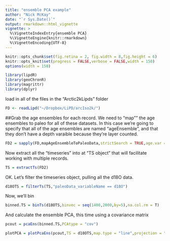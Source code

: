 ```yaml
---
title: "ensemble PCA example"
author: "Nick McKay"
date: "`r Sys.Date()`"
output: rmarkdown::html_vignette
vignette: >
  %\VignetteIndexEntry{ensemble PCA}
  %\VignetteEngine{knitr::rmarkdown}
  %\VignetteEncoding{UTF-8}
---
```

  
```r
knitr::opts_chunk$set(fig.retina = 2, fig.width = 8,fig.height = 6) 
knitr::opts_knit$set(progress = FALSE,verbose = FALSE,width = 150)
options(width = 150)

```


  
```r

library(lipdR)
library(geoChronR)
library(magrittr)
library(dplyr)
```
  
load in all of the files in the "Arctic2kLipds" folder

```r
FD <- readLipd("~/Dropbox/LiPD/arcIso2k/") 
```
##Grab the age ensembles for each record. 
We need to "map"" the age ensembles to paleo for all of these datasets. In this case we're going to specify that all of the age ensembles are named "ageEnsemble", and that they don't have a depth varaible because they're layer counted.
```r
FD2 = sapply(FD,mapAgeEnsembleToPaleoData,strictSearch = TRUE,age.var = "ageEnsemble",depth.var = NULL )
```

Now extract all the "timeseries" into at "TS object" that will facilitate working with multiple records.
```r
TS = extractTs(FD2)
```

OK. Let's filter the timeseries object, pulling all the d18O data.

```r
d18OTS = filterTs(TS,"paleoData_variableName == d18O")
```

Now, we'll bin 
```r
binned.TS = binTs(d18OTS,binvec = seq(1400,2000,by=5),na.col.rm = T)
```

And calculate the ensemble PCA, this time using a covariance matrix
```r
pcout = pcaEns(binned.TS,PCAtype = "cov")
```


```r
plotPCA = plotPcaEns(pcout,TS = d18OTS,map.type = "line",projection = "stereo",boundcirc = T,restrict.map.range = T,f=.2)
```



